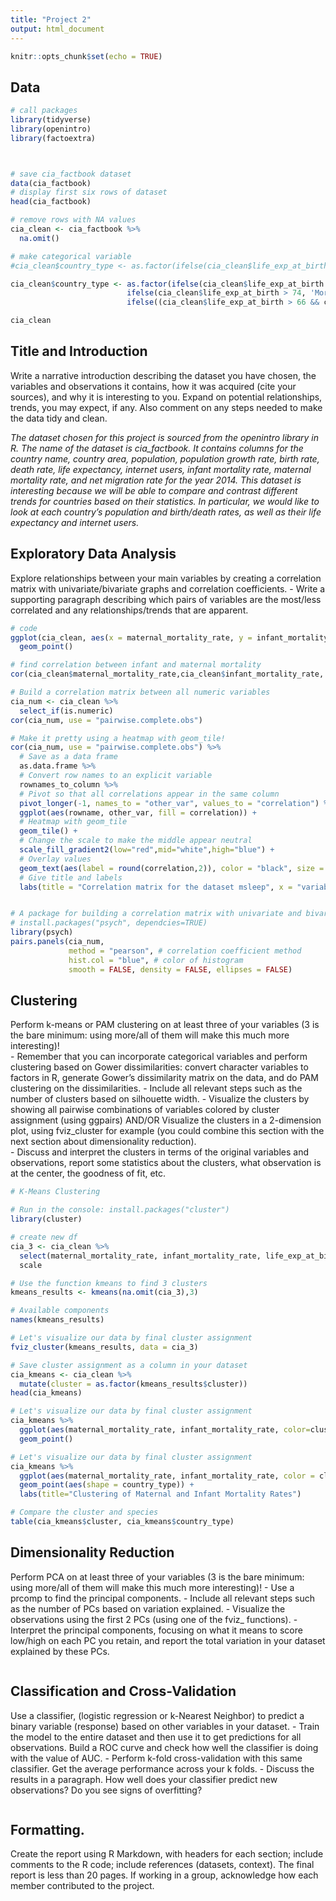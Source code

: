 ```yaml
---
title: "Project 2"
output: html_document
---
```


```r
knitr::opts_chunk$set(echo = TRUE)
```

## Data
```r
# call packages
library(tidyverse)
library(openintro)
library(factoextra)



# save cia_factbook dataset
data(cia_factbook)
# display first six rows of dataset
head(cia_factbook)

# remove rows with NA values
cia_clean <- cia_factbook %>%
  na.omit()

# make categorical variable
#cia_clean$country_type <- as.factor(ifelse(cia_clean$life_exp_at_birth >= 75, "Developed", "Developing"))

cia_clean$country_type <- as.factor(ifelse(cia_clean$life_exp_at_birth <= 66, 'Least Developed',
                          ifelse(cia_clean$life_exp_at_birth > 74, 'More Developed',
                          ifelse((cia_clean$life_exp_at_birth > 66 && cia_clean$life_exp_at_birth <= 74), 'Less Developed'))))

cia_clean
```

## Title and Introduction
Write a narrative introduction describing the dataset you have chosen, the variables and observations it contains, how it was acquired (cite your sources), and why it is interesting to you. Expand on potential relationships, trends, you may expect, if any. Also comment on any steps needed to make the data tidy and clean. 

*The dataset chosen for this project is sourced from the openintro library in R. The name of the dataset is cia_factbook. It contains columns for the country name, country area, population, population growth rate, birth rate, death rate, life expectancy, internet users, infant mortality rate, maternal mortality rate, and net migration rate for the year 2014. This dataset is interesting because we will be able to compare and contrast different trends for countries based on their statistics. In particular, we would like to look at each country's population and birth/death rates, as well as their life expectancy and internet users.*


## Exploratory Data Analysis
Explore relationships between your main variables by creating a correlation matrix with univariate/bivariate graphs and correlation coefficients. 
- Write a supporting paragraph describing which pairs of variables are the most/less correlated and any relationships/trends that are apparent. 

```r
# code
ggplot(cia_clean, aes(x = maternal_mortality_rate, y = infant_mortality_rate)) +
  geom_point()

# find correlation between infant and maternal mortality
cor(cia_clean$maternal_mortality_rate,cia_clean$infant_mortality_rate, use = "pairwise.complete.obs")

# Build a correlation matrix between all numeric variables
cia_num <- cia_clean %>%
  select_if(is.numeric) 
cor(cia_num, use = "pairwise.complete.obs")

# Make it pretty using a heatmap with geom_tile!
cor(cia_num, use = "pairwise.complete.obs") %>%
  # Save as a data frame
  as.data.frame %>%
  # Convert row names to an explicit variable
  rownames_to_column %>%
  # Pivot so that all correlations appear in the same column
  pivot_longer(-1, names_to = "other_var", values_to = "correlation") %>%
  ggplot(aes(rowname, other_var, fill = correlation)) +
  # Heatmap with geom_tile
  geom_tile() +
  # Change the scale to make the middle appear neutral
  scale_fill_gradient2(low="red",mid="white",high="blue") +
  # Overlay values
  geom_text(aes(label = round(correlation,2)), color = "black", size = 4) +
  # Give title and labels
  labs(title = "Correlation matrix for the dataset msleep", x = "variable 1", y = "variable 2")


# A package for building a correlation matrix with univariate and bivariate graphs
# install.packages("psych", dependcies=TRUE)
library(psych)
pairs.panels(cia_num, 
             method = "pearson", # correlation coefficient method
             hist.col = "blue", # color of histogram 
             smooth = FALSE, density = FALSE, ellipses = FALSE)
```


## Clustering
Perform k-means or PAM clustering on at least three of your variables (3 is the bare minimum: using more/all of them will make this much more interesting)!  
- Remember that you can incorporate categorical variables and perform clustering based on Gower dissimilarities:  convert character  variables  to  factors  in  R,  generate  Gower’s dissimilarity matrix on the data, and do PAM clustering on the dissimilarities. 
- Include all relevant steps such as the number of clusters based on silhouette width. 
- Visualize the clusters by showing all pairwise combinations of variables colored by cluster assignment (using ggpairs) AND/OR Visualize the clusters in a 2-dimension plot, using fviz_cluster for example (you could combine this section with the next section about dimensionality reduction).  
- Discuss and interpret the clusters in terms of the original variables and observations, report some statistics about the clusters, what observation is at the center, the goodness of fit, etc. 

```r
# K-Means Clustering

# Run in the console: install.packages("cluster")
library(cluster)

# create new df
cia_3 <- cia_clean %>% 
  select(maternal_mortality_rate, infant_mortality_rate, life_exp_at_birth) %>%
  scale

# Use the function kmeans to find 3 clusters
kmeans_results <- kmeans(na.omit(cia_3),3)

# Available components
names(kmeans_results)

# Let's visualize our data by final cluster assignment
fviz_cluster(kmeans_results, data = cia_3)

# Save cluster assignment as a column in your dataset
cia_kmeans <- cia_clean %>%
  mutate(cluster = as.factor(kmeans_results$cluster))
head(cia_kmeans)

# Let's visualize our data by final cluster assignment
cia_kmeans %>%
  ggplot(aes(maternal_mortality_rate, infant_mortality_rate, color=cluster)) +
  geom_point()

# Let's visualize our data by final cluster assignment
cia_kmeans %>%
  ggplot(aes(maternal_mortality_rate, infant_mortality_rate, color = cluster)) +
  geom_point(aes(shape = country_type)) +
  labs(title="Clustering of Maternal and Infant Mortality Rates")

# Compare the cluster and species
table(cia_kmeans$cluster, cia_kmeans$country_type)
```


## Dimensionality Reduction
Perform PCA on at least three of your variables (3 is the bare minimum: using more/all of them will make this much more interesting)! 
- Use a prcomp to find the principal components. 
- Include all relevant steps such as the number of PCs based on variation explained. 
- Visualize the observations using the first 2 PCs (using one of the fviz_ functions). 
- Interpret the principal components, focusing on what it means to score low/high on each PC you retain, and report the total variation in your dataset explained by these PCs. 
 
```r

```


## Classification and Cross-Validation
Use  a  classifier,  (logistic  regression  or  k-Nearest Neighbor) to predict a binary variable (response) based on other variables in your dataset. 
- Train the model to the entire dataset and then use it to get predictions for all observations. Build a ROC curve and check how well the classifier is doing with the value of AUC. 
- Perform k-fold cross-validation with this same classifier. Get the average performance across your k folds. 
- Discuss the results in a paragraph. How well does your classifier predict new observations? Do you see signs of overfitting? 
 
```r
```
 
 
## Formatting. 
Create the report using R Markdown, with headers for each section; include comments to the R code; include references (datasets, context). The final report is less than 20 pages. If working in a group, acknowledge how each member contributed to the project. 



